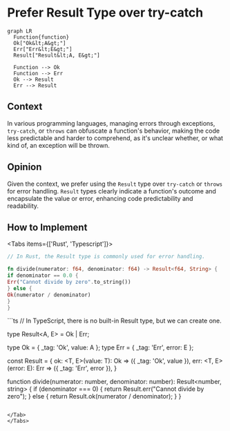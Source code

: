 
# Prefer Result Type over try-catch

```mermaid
graph LR
  Function{function}
  Ok["Ok&lt;A&gt;"]
  Err["Err&lt;E&gt;"]
  Result["Result&lt;A, E&gt;"]

  Function --> Ok
  Function --> Err
  Ok --> Result
  Err --> Result
```

## Context

In various programming languages, managing errors through exceptions, `try-catch`, or `throws` can obfuscate a function's behavior, making the code less predictable and harder to comprehend, as it's unclear whether, or what kind of, an exception will be thrown.

## Opinion

Given the context, we prefer using the `Result` type over `try-catch` or `throws` for error handling. `Result` types clearly indicate a function's outcome and encapsulate the value or error, enhancing code predictability and readability.

## How to Implement

<Tabs items={['Rust', 'Typescript']}>
<Tab>
```rust
// In Rust, the Result type is commonly used for error handling.

fn divide(numerator: f64, denominator: f64) -> Result<f64, String> {
if denominator == 0.0 {
Err("Cannot divide by zero".to_string())
} else {
Ok(numerator / denominator)
}
}

````
</Tab>

<Tab>
```ts
// In TypeScript, there is no built-in Result type, but we can create one.

type Result<A, E> = Ok<A> | Err<E>;

type Ok<A> = { _tag: 'Ok', value: A };
type Err<E> = { _tag: 'Err', error: E };

const Result = {
  ok: <T, E>(value: T): Ok<T> => ({ _tag: 'Ok', value }),
  err: <T, E>(error: E): Err<E> => ({ _tag: 'Err', error }),
}

function divide(numerator: number, denominator: number): Result<number, string> {
  if (denominator === 0) {
    return Result.err("Cannot divide by zero");
  } else {
    return Result.ok(numerator / denominator);
  }
}
````

</Tab>
</Tabs>
